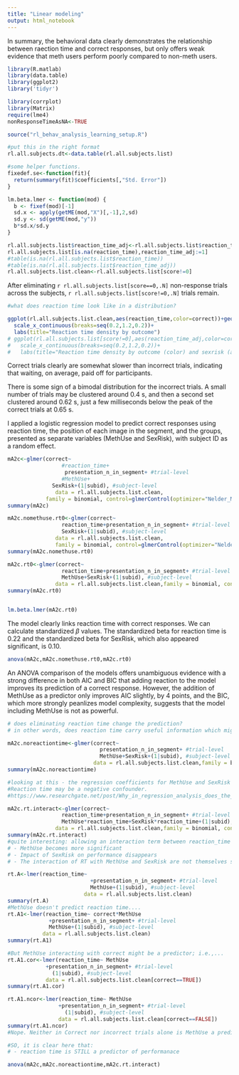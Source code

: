 ```yaml
---
title: "Linear modeling"
output: html_notebook
---
```


In summary, the behavioral data clearly demonstrates the relationship between raection time and correct responses, but only offers weak evidence that meth users perform poorly compared to non-meth users.

```r
library(R.matlab)
library(data.table)
library(ggplot2)
library('tidyr')

library(corrplot)
library(Matrix)
require(lme4)
nonResponseTimeAsNA<-TRUE

source("rl_behav_analysis_learning_setup.R")

```


```r
#put this in the right format
rl.all.subjects.dt<-data.table(rl.all.subjects.list)

#some helper functions.
fixedef.se<-function(fit){
  return(summary(fit)$coefficients[,"Std. Error"])
}

lm.beta.lmer <- function(mod) {
  b <- fixef(mod)[-1]
  sd.x <- apply(getME(mod,"X")[,-1],2,sd)
  sd.y <- sd(getME(mod,"y"))
  b*sd.x/sd.y
}

rl.all.subjects.list$reaction_time_adj<-rl.all.subjects.list$reaction_time
rl.all.subjects.list[is.na(reaction_time),reaction_time_adj:=1]
#table(is.na(rl.all.subjects.list$reaction_time))
#table(is.na(rl.all.subjects.list$reaction_time_adj))
rl.all.subjects.list.clean<-rl.all.subjects.list[score!=0]

```

After eliminating `r rl.all.subjects.list[score==0,.N]` non-response trials across the subjects, `r rl.all.subjects.list[score!=0,.N]` trials remain. 

```r


#what does reaction time look like in a distribution?

ggplot(rl.all.subjects.list.clean,aes(reaction_time,color=correct))+geom_density()+#facet_grid(SexRisk~.,margins=TRUE)
  scale_x_continuous(breaks=seq(0.2,1.2,0.2))+
  labs(title="Reaction time density by outcome")
# ggplot(rl.all.subjects.list[score!=0],aes(reaction_time_adj,color=correct))+geom_density()+facet_grid(SexRisk~.,margins=TRUE)+
#   scale_x_continuous(breaks=seq(0.2,1.2,0.2))+
#   labs(title="Reaction time density by outcome (color) and sexrisk (axis)")


```

Correct trials clearly are somewhat slower than incorrect trials, indicating that waiting, on average, paid off for participants.

There is some sign of a bimodal distribution for the incorrect trials. A small number of trials may be clustered around 0.4 s, and then a second set clustered around 0.62 s, just a few milliseconds below the peak of the correct trials at 0.65 s. \footnote{Should posit a bimodal distribution in a simple stan model and see if it does better than a unimodal model.}


I applied a logistic regression model to predict correct responses using reaction time, the position of each image in the segment, and the groups, presented as separate variables (MethUse and SexRisk), with subject ID as a random effect. \footnote{Really, runID also needs to be in here as a random effect, and actually, we need runid to be a random effect from 1 to 4}
```r

mA2c<-glmer(correct~ 
                 #reaction_time+
                  presentation_n_in_segment+ #trial-level
                 #MethUse+
              SexRisk+(1|subid), #subject-level
               data = rl.all.subjects.list.clean,
            family = binomial, control=glmerControl(optimizer="Nelder_Mead"))
summary(mA2c)

mA2c.nomethuse.rt0<-glmer(correct~ 
                 reaction_time+presentation_n_in_segment+ #trial-level
                 SexRisk+(1|subid), #subject-level
               data = rl.all.subjects.list.clean,
               family = binomial, control=glmerControl(optimizer="Nelder_Mead"))
summary(mA2c.nomethuse.rt0)
```

```r
mA2c.rt0<-glmer(correct~ 
                 reaction_time+presentation_n_in_segment+ #trial-level
                 MethUse+SexRisk+(1|subid), #subject-level
               data = rl.all.subjects.list.clean,family = binomial, control=glmerControl(optimizer="Nelder_Mead"))
summary(mA2c.rt0)


lm.beta.lmer(mA2c.rt0)

```

The model clearly links reaction time with correct responses. We can calculate standardized $\beta$ values. The standardized beta for reaction time is 0.22 and the standardized beta for SexRisk, which also appeared significant, is 0.10.

```r

anova(mA2c,mA2c.nomethuse.rt0,mA2c.rt0)

```

An ANOVA comparison of the models offers unambiguous evidence with a strong difference in both AIC and BIC that adding reaction to the model improves its prediction of a correct response. However, the addition of MethUse as a predictor only improves AIC slightly, by 4 points, and the BIC, which more strongly peanlizes model complexity, suggests that the model including MethUse is not as powerful.

```r
# does eliminating reaction time change the prediction?
# in other words, does reaction time carry useful information which might be moderating the rleationship between corrct and MethUse/SexRisk; is reaction time a NEGATIVE CONFOUNDER?

mA2c.noreactiontime<-glmer(correct~ 
                             presentation_n_in_segment+ #trial-level
                             MethUse+SexRisk+(1|subid), #subject-level
                           data = rl.all.subjects.list.clean,family = binomial, control=glmerControl(optimizer="Nelder_Mead"))
summary(mA2c.noreactiontime)

#looking at this - the regression coefficients for MethUse and SexRisk appear to disappear
#Reaction time may be a negative confounder.
#https://www.researchgate.net/post/Why_in_regression_analysis_does_the_inclusion_of_a_new_variable_makes_other_variables_that_previously_were_not_statistically_significant

mA2c.rt.interact<-glmer(correct~ 
                 reaction_time+presentation_n_in_segment+ #trial-level
                 MethUse*reaction_time+SexRisk*reaction_time+(1|subid), #subject-level
               data = rl.all.subjects.list.clean,family = binomial, control=glmerControl(optimizer="Nelder_Mead"))
summary(mA2c.rt.interact)
#quite interesting: allowing an interaction term between reaction_time and MethUse,
# - MethUse becomes more significant
# - Impact of SexRisk on performance disappears
# - The interaction of RT with MethUse and SexRisk are not themselves significant.

rt.A<-lmer(reaction_time~ 
                          +presentation_n_in_segment+ #trial-level
                          MethUse+(1|subid), #subject-level
                        data = rl.all.subjects.list.clean)
summary(rt.A)
#MethUse doesn't predict reaction time....
rt.A1<-lmer(reaction_time~ correct*MethUse
             +presentation_n_in_segment+ #trial-level
             MethUse+(1|subid), #subject-level
           data = rl.all.subjects.list.clean)
summary(rt.A1)

#But MethUse interacting with correct might be a predictor; i.e.,...
rt.A1.cor<-lmer(reaction_time~ MethUse
            +presentation_n_in_segment+ #trial-level
              (1|subid), #subject-level
            data = rl.all.subjects.list.clean[correct==TRUE])
summary(rt.A1.cor)

rt.A1.ncor<-lmer(reaction_time~ MethUse
                +presentation_n_in_segment+ #trial-level
                  (1|subid), #subject-level
                data = rl.all.subjects.list.clean[correct==FALSE])
summary(rt.A1.ncor)
#Nope. Neither in Correct nor incorrect trials alone is MethUse a predictor of reaction time.

#SO, it is clear here that:
# - reaction time is STILL a predictor of performanace

```



```r
anova(mA2c,mA2c.noreactiontime,mA2c.rt.interact)
```
